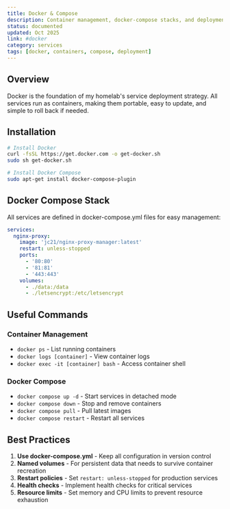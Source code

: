 ```yaml
---
title: Docker & Compose
description: Container management, docker-compose stacks, and deployment strategies
status: documented
updated: Oct 2025
link: #docker
category: services
tags: [docker, containers, compose, deployment]
---
```


## Overview

Docker is the foundation of my homelab's service deployment strategy. All services run as containers, making them portable, easy to update, and simple to roll back if needed.

## Installation

```bash
# Install Docker
curl -fsSL https://get.docker.com -o get-docker.sh
sudo sh get-docker.sh

# Install Docker Compose
sudo apt-get install docker-compose-plugin
```

## Docker Compose Stack

All services are defined in docker-compose.yml files for easy management:

```yaml
services:
  nginx-proxy:
    image: 'jc21/nginx-proxy-manager:latest'
    restart: unless-stopped
    ports:
      - '80:80'
      - '81:81'
      - '443:443'
    volumes:
      - ./data:/data
      - ./letsencrypt:/etc/letsencrypt
```

## Useful Commands

### Container Management
- `docker ps` - List running containers
- `docker logs [container]` - View container logs
- `docker exec -it [container] bash` - Access container shell

### Docker Compose
- `docker compose up -d` - Start services in detached mode
- `docker compose down` - Stop and remove containers
- `docker compose pull` - Pull latest images
- `docker compose restart` - Restart all services

## Best Practices

1. **Use docker-compose.yml** - Keep all configuration in version control
2. **Named volumes** - For persistent data that needs to survive container recreation
3. **Restart policies** - Set `restart: unless-stopped` for production services
4. **Health checks** - Implement health checks for critical services
5. **Resource limits** - Set memory and CPU limits to prevent resource exhaustion
